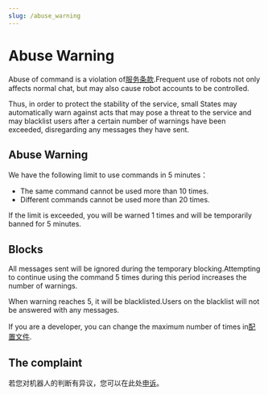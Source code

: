 ```yaml
---
slug: /abuse_warning
---
```


# Abuse Warning

Abuse of command is a violation of[服务条款](policy).Frequent use of robots not only affects normal chat, but may also cause robot accounts to be controlled.

Thus, in order to protect the stability of the service, small States may automatically warn against acts that may pose a threat to the service and may blacklist users after a certain number of warnings have been exceeded, disregarding any messages they have sent.

## Abuse Warning

We have the following limit to use commands in 5 minutes：

-   The same command cannot be used more than 10 times.
-   Different commands cannot be used more than 20 times.

If the limit is exceeded, you will be warned 1 times and will be temporarily banned for 5 minutes.

## Blocks

All messages sent will be ignored during the temporary blocking.Attempting to continue using the command 5 times during this period increases the number of warnings.

When warning reaches 5, it will be blacklisted.Users on the blacklist will not be answered with any messages.

If you are a developer, you can change the maximum number of times in[配置文件](development/config).

## The complaint

若您对机器人的判断有异议，您可以在此处[申诉](https://github.com/Teahouse-Studios/akari-bot/issues/new?assignees=OasisAkari&labels=appeal&template=blocklist_appeal.yml&title=[APPEAL]%3A+封禁申诉)。
